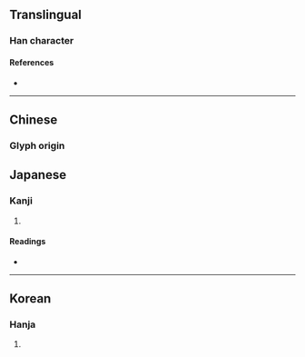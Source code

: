 {{character info/new}}
{{also|槁}}
==Translingual==

===Han character===
{{Han char|rn=75|rad=木|as=10|sn=14|four=|canj=YRBD|ids=⿱高木}}

====References====
* {{Han ref|kx=0545.160|dkj=15299|dj=0933.070|hdz=21267.090|uh=69C0|ud=27072}}

----

==Chinese==
{{zh-forms}}

===Glyph origin===
{{Han etym}}
{{zh-see|槁|v}}

==Japanese==

===Kanji===
{{ja-kanji|grade=|rs=木10}}

# {{defn|lang=ja|sort=木10}}

====Readings====
* {{ja-readings|on=こう (kou)|kun=[[かれる]] (kareru)}}

----

==Korean==

===Hanja===
{{ko-hanja|hangeul=고|eumhun=|rv=go|mr=ko|y=ko}}

# {{defn|lang=ko|sort=木10}}